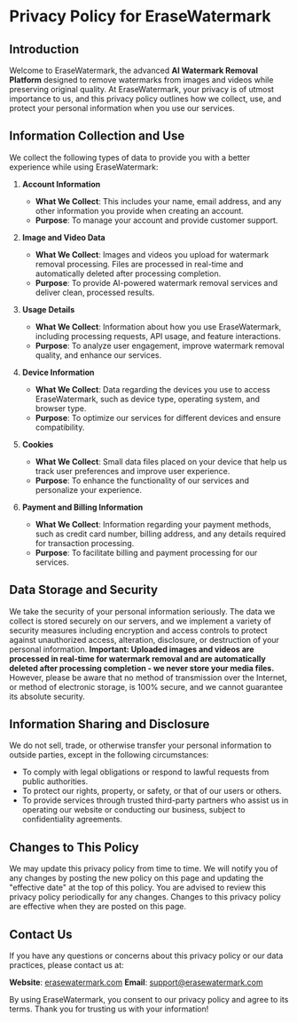 # Privacy Policy for EraseWatermark

## Introduction

Welcome to EraseWatermark, the advanced **AI Watermark Removal Platform** designed to remove watermarks from images and videos while preserving original quality. At EraseWatermark, your privacy is of utmost importance to us, and this privacy policy outlines how we collect, use, and protect your personal information when you use our services.

## Information Collection and Use

We collect the following types of data to provide you with a better experience while using EraseWatermark:

1. **Account Information**

   - **What We Collect**: This includes your name, email address, and any other information you provide when creating an account.
   - **Purpose**: To manage your account and provide customer support.

2. **Image and Video Data**

   - **What We Collect**: Images and videos you upload for watermark removal processing. Files are processed in real-time and automatically deleted after processing completion.
   - **Purpose**: To provide AI-powered watermark removal services and deliver clean, processed results.

3. **Usage Details**

   - **What We Collect**: Information about how you use EraseWatermark, including processing requests, API usage, and feature interactions.
   - **Purpose**: To analyze user engagement, improve watermark removal quality, and enhance our services.

4. **Device Information**

   - **What We Collect**: Data regarding the devices you use to access EraseWatermark, such as device type, operating system, and browser type.
   - **Purpose**: To optimize our services for different devices and ensure compatibility.

5. **Cookies**

   - **What We Collect**: Small data files placed on your device that help us track user preferences and improve user experience.
   - **Purpose**: To enhance the functionality of our services and personalize your experience.

6. **Payment and Billing Information**
   - **What We Collect**: Information regarding your payment methods, such as credit card number, billing address, and any details required for transaction processing.
   - **Purpose**: To facilitate billing and payment processing for our services.

## Data Storage and Security

We take the security of your personal information seriously. The data we collect is stored securely on our servers, and we implement a variety of security measures including encryption and access controls to protect against unauthorized access, alteration, disclosure, or destruction of your personal information. **Important: Uploaded images and videos are processed in real-time for watermark removal and are automatically deleted after processing completion - we never store your media files.** However, please be aware that no method of transmission over the Internet, or method of electronic storage, is 100% secure, and we cannot guarantee its absolute security.

## Information Sharing and Disclosure

We do not sell, trade, or otherwise transfer your personal information to outside parties, except in the following circumstances:

- To comply with legal obligations or respond to lawful requests from public authorities.
- To protect our rights, property, or safety, or that of our users or others.
- To provide services through trusted third-party partners who assist us in operating our website or conducting our business, subject to confidentiality agreements.

## Changes to This Policy

We may update this privacy policy from time to time. We will notify you of any changes by posting the new policy on this page and updating the "effective date" at the top of this policy. You are advised to review this privacy policy periodically for any changes. Changes to this privacy policy are effective when they are posted on this page.

## Contact Us

If you have any questions or concerns about this privacy policy or our data practices, please contact us at:

**Website**: [erasewatermark.com](https://erasewatermark.com)
**Email**: [support@erasewatermark.com](mailto:support@erasewatermark.com)

By using EraseWatermark, you consent to our privacy policy and agree to its terms. Thank you for trusting us with your information!
